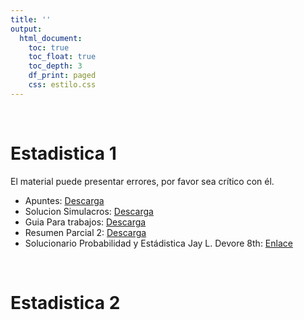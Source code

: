 ```yaml
---
title: ''
output:
  html_document:
    toc: true
    toc_float: true
    toc_depth: 3
    df_print: paged
    css: estilo.css
---
```

<br>

# **Estadistica 1**

El material puede presentar errores, por favor sea crítico con él.

- Apuntes: <a href="Resumen est.pdf" class= "download" title= "Apuntes" target="_blank" > Descarga </a>
- Solucion Simulacros: <a href="Simulacros est.pdf" class="download" title="Simulacros"target="_blank"> Descarga</a> 
- Guia Para trabajos: <a href="Trabajos est.pdf" class="download" title="Trabajos"target="_blank"> Descarga</a> 
- Resumen Parcial 2: <a href="Parcial 2 est.pdf" class="download" title="Parcial 2"target="_blank"> Descarga</a> 
-  Solucionario Probabilidad y Estádistica Jay L. Devore 8th: <a href="https://www.slader.com/textbook/9780538733526-probability-and-statistics-for-engineering-and-the-sciences-8th-edition/" target="_blank">Enlace</a>

<br>

# **Estadistica 2**

